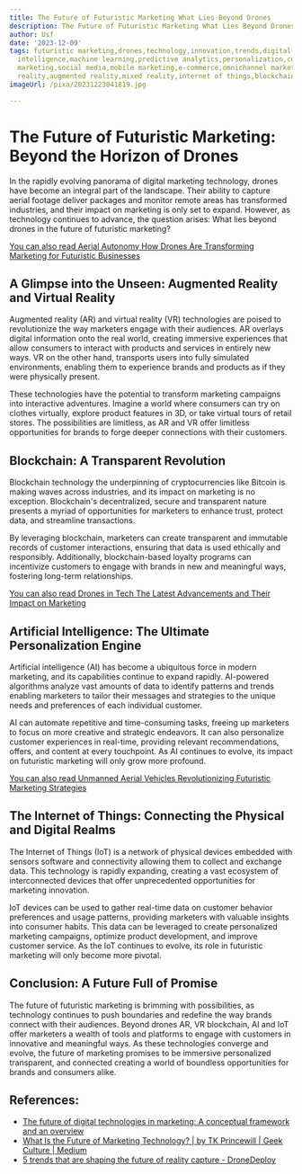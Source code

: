```yaml
---
title: The Future of Futuristic Marketing What Lies Beyond Drones
description: The Future of Futuristic Marketing What Lies Beyond Drones
author: Usf
date: '2023-12-09'
tags: futuristic marketing,drones,technology,innovation,trends,digital marketing,automation,artificial
  intelligence,machine learning,predictive analytics,personalization,customer experience,engagement,data-driven
  marketing,social media,mobile marketing,e-commerce,omnichannel marketing,virtual
  reality,augmented reality,mixed reality,internet of things,blockchain,cryptocurrency,NFTs,metaverse
imageUrl: /pixa/20231223041819.jpg

---
```

# The Future of Futuristic  Marketing: Beyond  the Horizon  of Drones

In the rapidly evolving panorama of digital marketing technology, drones have become an integral part of the landscape. Their ability to capture aerial footage deliver packages and monitor remote areas has transformed industries, and their impact on marketing is only set to expand. However, as technology continues to advance, the question arises: What lies beyond drones  in the  future of futuristic  marketing?

[You can also read  Aerial Autonomy  How Drones Are Transforming Marketing for Futuristic Businesses](Aerial%20Autonomy%20How%20Drones%20Are%20Transforming%20Marketing%20for%20Futuristic%20Businesses)


## A Glimpse  into the Unseen: Augmented Reality and Virtual Reality

Augmented reality (AR) and virtual reality (VR) technologies are poised to revolutionize the  way marketers engage with their audiences. AR overlays digital information onto the real world,  creating immersive experiences that allow consumers to interact with products and services in entirely new ways. VR on the other hand, transports users  into fully simulated  environments, enabling them to experience brands and products as  if they were physically present.

These  technologies have the potential to transform marketing campaigns into interactive adventures.  Imagine a world  where consumers can try on clothes  virtually, explore product features in 3D, or take virtual tours of retail stores. The possibilities are limitless, as AR and VR offer limitless opportunities for brands to forge deeper connections with their customers.

## Blockchain: A Transparent Revolution

Blockchain technology the underpinning of cryptocurrencies like Bitcoin is making waves across industries, and its  impact on marketing is no exception. Blockchain's decentralized, secure and transparent nature presents  a myriad  of opportunities for marketers  to enhance trust, protect data, and streamline transactions.

By leveraging blockchain, marketers can create transparent and immutable records of customer interactions, ensuring that data is used ethically and  responsibly. Additionally, blockchain-based loyalty programs  can incentivize customers to engage with brands in new and meaningful ways, fostering long-term relationships.

[You can also  read Drones in Tech The Latest  Advancements and Their Impact on Marketing](Drones%20in%20Tech%20The%20Latest%20Advancements%20and%20Their%20Impact%20on%20Marketing)


## Artificial Intelligence: The Ultimate Personalization Engine

Artificial intelligence (AI) has become a ubiquitous force in modern marketing, and its capabilities continue to expand rapidly. AI-powered algorithms analyze vast  amounts of data to identify patterns and trends enabling  marketers to tailor their messages and strategies to the  unique needs and preferences of each  individual  customer.

AI can automate repetitive and time-consuming tasks, freeing up marketers to focus on more creative and  strategic endeavors.  It can also  personalize  customer experiences in real-time,  providing relevant recommendations, offers, and content at every touchpoint. As AI continues to evolve, its impact on futuristic marketing will only grow more profound.

[You can also read  Unmanned Aerial Vehicles  Revolutionizing Futuristic Marketing Strategies](Unmanned%20Aerial%20Vehicles%20Revolutionizing%20Futuristic%20Marketing%20Strategies)


## The Internet  of Things: Connecting the Physical and Digital Realms

The Internet of Things (IoT) is a network of physical devices embedded  with sensors software and connectivity allowing  them to collect and exchange data. This technology is  rapidly expanding, creating a vast ecosystem of interconnected devices that offer unprecedented opportunities for marketing innovation.

IoT  devices can be used  to gather real-time data on  customer behavior preferences and usage patterns, providing marketers with valuable insights into consumer habits. This data  can be leveraged to create personalized marketing campaigns, optimize  product development,  and improve  customer service. As  the IoT continues to evolve, its role in futuristic  marketing will only become  more pivotal.

## Conclusion: A Future Full  of Promise

The future of futuristic marketing is brimming with possibilities, as technology  continues to push boundaries and redefine the way brands connect with their audiences. Beyond drones AR, VR  blockchain,  AI and IoT  offer marketers  a wealth  of tools and platforms to engage with customers in innovative and  meaningful ways. As these technologies converge and evolve, the future of marketing promises to be immersive personalized transparent, and  connected creating a world of boundless opportunities for brands and consumers alike.

## References:
- [The future of digital technologies in marketing: A conceptual framework and an overview](https://link.springer.com/article/10.1007/s11747-022-00906-2)
- [What Is the Future of Marketing Technology? | by TK Princewill | Geek Culture | Medium](https://medium.com/geekculture/what-is-the-future-of-marketing-technology-b31e53269b49)
- [5 trends that are shaping the future of reality capture - DroneDeploy](https://www.dronedeploy.com/blog/5-trends-that-are-shaping-the-future-of-reality-capture)
